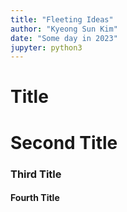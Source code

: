 ```yaml
---
title: "Fleeting Ideas"
author: "Kyeong Sun Kim"
date: "Some day in 2023"
jupyter: python3
---
```


# Title

# Second Title

### Third Title

#### Fourth Title

